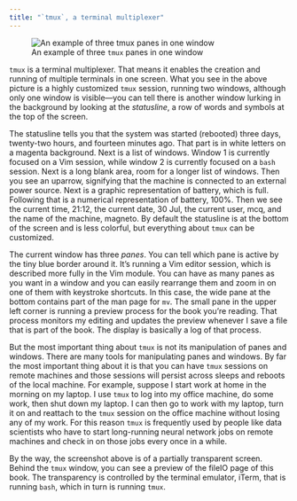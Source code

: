 ```yaml
---
title: "`tmux`, a terminal multiplexer"
---
```


![An example of three `tmux` panes in one window](fitmuxThreeWindows.png)

`tmux` is a terminal multiplexer. That means it enables the creation and running of multiple terminals in one screen. What you see in the above picture is a highly customized `tmux` session, running two windows, although only one window is visible---you can tell there is another window lurking in the background by looking at the *statusline*, a row of words and symbols at the top of the screen.

The statusline tells you that the system was started (rebooted) three days, twenty-two hours, and fourteen minutes ago. That part is in white letters on a magenta background. Next is a list of windows. Window 1 is currently focused on a Vim session, while window 2 is currently focused on a `bash` session. Next is a long blank area, room for a longer list of windows. Then you see an uparrow, signifying that the machine is connected to an external power source. Next is a graphic representation of battery, which is full. Following that is a numerical representation of battery, 100%. Then we see the current time, 21:12, the current date, 30 Jul, the current user, mcq, and the name of the machine, magneto. By default the statusline is at the bottom of the screen and is less colorful, but everything about `tmux` can be customized.

The current window has three *panes*. You can tell which pane is active by the tiny blue border around it. It's running a Vim editor session, which is described more fully in the Vim module. You can have as many panes as you want in a window and you can easily rearrange them and zoom in on one of them with keystroke shortcuts. In this case, the wide pane at the bottom contains part of the man page for `mv`. The small pane in the upper left corner is running a preview process for the book you're reading. That process monitors my editing and updates the preview whenever I save a file that is part of the book. The display is basically a log of that process.

But the most important thing about `tmux` is not its manipulation of panes and windows. There are many tools for manipulating panes and windows. By far the most important thing about it is that you can have `tmux` sessions on remote machines and those sessions will persist across sleeps and reboots of the local machine. For example, suppose I start work at home in the morning on my laptop. I use `tmux` to log into my office  machine, do some work, then shut down my laptop. I can then go to work with my laptop, turn it on and reattach to the `tmux` session on the office machine without losing any of my work. For this reason `tmux` is frequently used by people like data scientists who have to start long-running neural network jobs on remote machines and check in on those jobs every once in a while.

By the way, the screenshot above is of a partially transparent screen. Behind the `tmux` window, you can see a preview of the fileIO page of this book. The transparency is controlled by the terminal emulator, iTerm, that is running `bash`, which in turn is running `tmux`.
